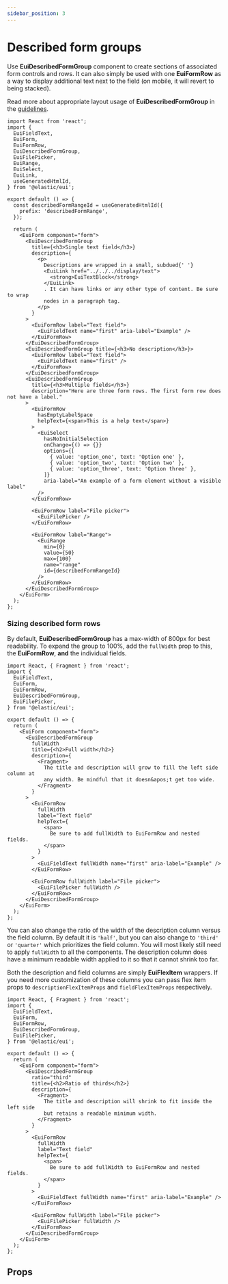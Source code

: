 ```yaml
---
sidebar_position: 3
---
```


# Described form groups

Use **EuiDescribedFormGroup** component to create sections of associated form controls and rows. It can also simply be used with one **EuiFormRow** as a way to display additional text next to the field (on mobile, it will revert to being stacked).

Read more about appropriate layout usage of **EuiDescribedFormGroup** in the [guidelines](./guidelines.mdx#described-groups).

```tsx interactive
import React from 'react';
import {
  EuiFieldText,
  EuiForm,
  EuiFormRow,
  EuiDescribedFormGroup,
  EuiFilePicker,
  EuiRange,
  EuiSelect,
  EuiLink,
  useGeneratedHtmlId,
} from '@elastic/eui';

export default () => {
  const describedFormRangeId = useGeneratedHtmlId({
    prefix: 'describedFormRange',
  });

  return (
    <EuiForm component="form">
      <EuiDescribedFormGroup
        title={<h3>Single text field</h3>}
        description={
          <p>
            Descriptions are wrapped in a small, subdued{' '}
            <EuiLink href="../../../display/text">
              <strong>EuiTextBlock</strong>
            </EuiLink>
            . It can have links or any other type of content. Be sure to wrap
            nodes in a paragraph tag.
          </p>
        }
      >
        <EuiFormRow label="Text field">
          <EuiFieldText name="first" aria-label="Example" />
        </EuiFormRow>
      </EuiDescribedFormGroup>
      <EuiDescribedFormGroup title={<h3>No description</h3>}>
        <EuiFormRow label="Text field">
          <EuiFieldText name="first" />
        </EuiFormRow>
      </EuiDescribedFormGroup>
      <EuiDescribedFormGroup
        title={<h3>Multiple fields</h3>}
        description="Here are three form rows. The first form row does not have a label."
      >
        <EuiFormRow
          hasEmptyLabelSpace
          helpText={<span>This is a help text</span>}
        >
          <EuiSelect
            hasNoInitialSelection
            onChange={() => {}}
            options={[
              { value: 'option_one', text: 'Option one' },
              { value: 'option_two', text: 'Option two' },
              { value: 'option_three', text: 'Option three' },
            ]}
            aria-label="An example of a form element without a visible label"
          />
        </EuiFormRow>

        <EuiFormRow label="File picker">
          <EuiFilePicker />
        </EuiFormRow>

        <EuiFormRow label="Range">
          <EuiRange
            min={0}
            value={50}
            max={100}
            name="range"
            id={describedFormRangeId}
          />
        </EuiFormRow>
      </EuiDescribedFormGroup>
    </EuiForm>
  );
};
```

### Sizing described form rows

By default, **EuiDescribedFormGroup** has a max-width of 800px for best readability. To expand the group to 100%, add the `fullWidth` prop to this, the **EuiFormRow**, **and** the individual fields.

```tsx interactive
import React, { Fragment } from 'react';
import {
  EuiFieldText,
  EuiForm,
  EuiFormRow,
  EuiDescribedFormGroup,
  EuiFilePicker,
} from '@elastic/eui';

export default () => {
  return (
    <EuiForm component="form">
      <EuiDescribedFormGroup
        fullWidth
        title={<h2>Full width</h2>}
        description={
          <Fragment>
            The title and description will grow to fill the left side column at
            any width. Be mindful that it doesn&apos;t get too wide.
          </Fragment>
        }
      >
        <EuiFormRow
          fullWidth
          label="Text field"
          helpText={
            <span>
              Be sure to add fullWidth to EuiFormRow and nested fields.
            </span>
          }
        >
          <EuiFieldText fullWidth name="first" aria-label="Example" />
        </EuiFormRow>

        <EuiFormRow fullWidth label="File picker">
          <EuiFilePicker fullWidth />
        </EuiFormRow>
      </EuiDescribedFormGroup>
    </EuiForm>
  );
};
```

You can also change the ratio of the width of the description column versus the field column. By default it is `'half'`, but you can also change to `'third'` or `'quarter'` which prioritizes the field column. You will most likely still need to apply `fullWidth` to all the components. The description column does have a minimum readable width applied to it so that it cannot shrink too far.

Both the description and field columns are simply **EuiFlexItem** wrappers. If you need more customization of these columns you can pass flex item props to `descriptionFlexItemProps` and `fieldFlexItemProps` respectively.

```tsx interactive
import React, { Fragment } from 'react';
import {
  EuiFieldText,
  EuiForm,
  EuiFormRow,
  EuiDescribedFormGroup,
  EuiFilePicker,
} from '@elastic/eui';

export default () => {
  return (
    <EuiForm component="form">
      <EuiDescribedFormGroup
        ratio="third"
        title={<h2>Ratio of thirds</h2>}
        description={
          <Fragment>
            The title and description will shrink to fit inside the left side
            but retains a readable minimum width.
          </Fragment>
        }
      >
        <EuiFormRow
          fullWidth
          label="Text field"
          helpText={
            <span>
              Be sure to add fullWidth to EuiFormRow and nested fields.
            </span>
          }
        >
          <EuiFieldText fullWidth name="first" aria-label="Example" />
        </EuiFormRow>

        <EuiFormRow fullWidth label="File picker">
          <EuiFilePicker fullWidth />
        </EuiFormRow>
      </EuiDescribedFormGroup>
    </EuiForm>
  );
};
```

## Props


<PropTable definition={docgen.EuiDescribedFormGroup} />
